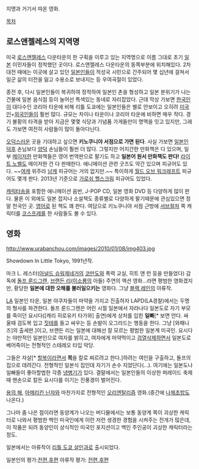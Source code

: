 지명과 거기서 따온 영화.

[[목차]]
== 로스앤젤레스의 지역명 ==
미국 [[로스앤젤레스]] 다운타운의 한 구획을 이루고 있는 지역명으로 이름 그대로 초기 [[일본]] 이민자들이 정착했던 곳이다. 로스앤젤레스 다운타운의 동쪽부분에 위치해있다. 2차 대전 때에는 이곳에 살고 있던 [[일본인]]들이 적성국 시민으로 간주되어 몇 십년에 걸쳐서 일군 삶의 터전을 잃고 수용소로 보내지는 등 우여곡절이 있었다.

종전 후, 다시 일본인들이 복귀하여 정착하여 일본인 촌을 형성하고 일본 분위기가 나는 건물에 일본 음식점 등이 늘어선 특색있는 동네로 자리잡았다. 근데 막상 가보면 [[한국인]]이 대다수인 코리아 타운에 비해 리틀 도쿄에는 일본인들은 별로 안보이고 오히려 [[미국인]]+[[외국인]]들이 훨씬 많다. 규모는 차이나 타운이나 코리아 타운에 비하면 매우 작다. 경기 불황의 타격을 받아 지금은 몇몇 식당과 기념품 가게들만이 명맥을 잇고 있지만, 그래도 가보면 여전히 사람들이 많이 돌아다닌다.

[[오덕]]스러운 곳을 기대하고 싶으면 '''키노쿠니야 서점으로 가면 된다'''. 사실 가보면 [[일본인]] [[덕후]] 손님보다 [[양덕]] 손님들이 훨씬 더 많다. 그렇지만 어지간한 만화책은 다 있으며, 일부 [[메이저]]한 만화책들은 영어 번역판으로 팔기도 하고 '''일본어 원서 만화책도 판다!''' [[라이트 노벨]]도 메이저한 건 다 판매한다. 애니메이션 관련 굿즈도 약간 있으며 피규어도 있다. ~~[[여캐]] 위주라 [[남캐]] 피규어는 거의 없지만.~~ 특이하게 [[월드 오브 워크래프트]] 피규어도 몇개 판다. 2013년 기준으로 [[가로쉬 헬스크림]] 피규어도 있었다.

[[캐릭터송]]을 포함한 애니메이션 음반, J-POP CD, 일본 영화 DVD 등 다양하게 많이 판다. 물론 이 외에도 일본 잡지나 소설책도 종류별로 다양하게 팔기때문에 관심있으면 정말 천국인 곳. [[영어]]로 된 책도 꽤 판다. 여담으로 키노쿠니야 서점 근방에 [[서브컬처]] 쪽 캐릭터를 [[코스프레]]를 한 사람들도 볼 수 있다.
== 영화 ==

http://www.urabanchou.com/images/2010/01/08/img403.jpg

Showdown In Little Tokyo, 1991년작. 

마크 L. 레스터([[아널드 슈워제네거]]의 [[코만도]]와 폭력 교실, 히트 앤 런 등을 만들었다) 감독에 [[돌프 룬드그렌]], [[브랜든 리]]([[이소룡]]의 아들) 주연의 액션 영화...라면 평범한 영화겠지만, 황당한 '''일본에 대한 오해를 불러일으키는''' 영화다. 그냥 [[블랙 레인]]의 아류작.

[[LA]] 일본인 타운, 일본 야쿠자들이 마약을 가지고 진출하자 LAPD(LA경찰)에서는 두명의 형사를 파견한다. 돌프 룬드그렌은 어린 시절 일본에서 자라나다 일본도로 자기 부모를 죽이던 요시다([캐리 히로유키 타가와] 출연)에게 상처를 입힌 '''일빠'''[* 보면 안다. 싸울때 검도복 입고 [[짓테]]를 들고 싸우는 등 손발이 오그라드는 행동을 한다. 그냥 [와패니즈]의 출세판.]이고, 브랜든 리는 일본에 대해선 잘 모르는 평범한 일본계 미국인. 요시다는 야만적인 일본인으로 여자를 밝히고, 여자에게 마약먹이고 [[검열삭제]]하면서 일본도로 베어죽이는 전형적인 스테레오 타입 악당.

그들은 자살[* [[할복]]이라면서 '''목'''을 칼로 찌르려고 한다.]하려는 여인을 구출하고, 돌프의 집으로 데려간다. 전형적인 일본식 집인데 자기가 손수 지었단다(...). 여기에는 일본도나 일빠들이 좋아할법한 각종 [[냉병기]]가 있다. 결말에서는 일본인들의 이상한 퍼레이드 축제때 맨손으로 칼든 요시다를 이기는 진풍경이 벌어진다. 

[[용의 해]], [[아메리칸 닌자]]와 마찬가지로 전형적인 [[오리엔탈리즘]] 영화.(중간에 [[나체초밥]]도 나온다.)

그나마 좀 나은 점이라면 동양계가 나오는 버디물에서는 보통 동양계 쪽이 괴상한 캐릭터로 나와서 평범한 백인 미국인에게 이런 저런 생경한 경험을 시켜주는 전개가 많은데, 이 작품은 되려 동양인이 상식적인 미국인 포지션이고 백인 주인공이 괴상한 캐릭터라는 정도.

일본에서는 아류작이 [[리틀 도쿄 살인과]]로 출시되었다.

일본인의 평가:[http://blog.livedoor.jp/textsite/archives/18275493.html 전편],[http://blog.livedoor.jp/textsite/archives/18275867.html 후편] 아류작 평가: [http://blog.livedoor.jp/textsite/archives/17262796.html 전편],[http://blog.livedoor.jp/textsite/archives/17270277.html 후편]

